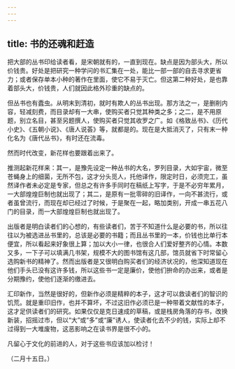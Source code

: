 ```yaml
---
---
---
```

title: 书的还魂和赶造
---



把大部的丛书印给读者看，是宋朝就有的，一直到现在。缺点是因为部头大，所以价钱贵。好处是把研究一种学问的书汇集在一处，能比一部一部的自去寻求更省力；或者保存单本小种的著作在里面，使它不易于灭亡。但这第二种好处，是也靠着部头大，价钱贵，人们就因此格外珍重的缺点的。

但丛书也有蠹虫。从明末到清初，就时有欺人的丛书出现。那方法之一，是删削内容，轻减刻费，而目录却有一大串，使购买者只觉其种类之多；之二，是不用原题，别立名目，甚至另题撰人，使购买者只觉其收罗之广。如《格致丛书》、《历代小史》、《五朝小说》、《唐人说荟》等，就都是的。现在是大抵消灭了，只有末一种化名为《唐代丛书》，有时还在流毒。

然而时代改变，新花样也要跟着出来了。

推测起新花样来：其一，是豫先设定一种丛书的大名，罗列目录，大如宇宙，微至苍蝇身上的细菌，无所不包，这才分头觅人，托他译作，限定时日，必须完工，虽然译作者未必定是专家，但总之有许多手同时在稿纸上写字，于是不必穷年累月，一大部煌煌巨制也就出现了；其二，是原有一批零碎的旧译作，一向不甚流行，或者虽曾流行，而现在却已经过了时候，于是聚在一起，略加类别，开成一串五花八门的目录，而一大部煌煌巨制也就出现了。

出版者是明白读者们的心想的，有些读者们，苦于不知道什么是必要的书，所以往往以为被选进丛书里的，总该是必要的书籍；而且丛书里的一本，价钱也比单行本便宜，所以看起来好象很上算；加以大小一律，也很合人们爱好整齐的心情。本数又多，一下子可以填满几书架，规模不大的图书馆有这几部，馆员就省下时常留心选购新书的精神了。然而出版者是又很明白购买者们的经济状况的，他深知道现在他们手头已没有这许多钱，所以这些书一定是廉价，使他们拚命的办出来，或者是分期豫约，使他们逐渐的缴进去。

汇印新作，当然是很好的，但新作必须是精粹的本子，这才可以救读者们的智识的饥荒。就是重印旧作，也并不算坏，不过这旧作必须已是一种带着文献性的本子，这才足供读者们的研究。如果仅仅是克日速成的草稿，或是栈房角落的存书，改换新装，招摇过市，但以“大”或“多”或“廉”诱人，使读者化去不少的钱，实际上却不过得到一大堆废物，这恶影响之在读书界是很不小的。

凡留心于文化的前进的人，对于这些书应该加以检讨！

（二月十五日。）